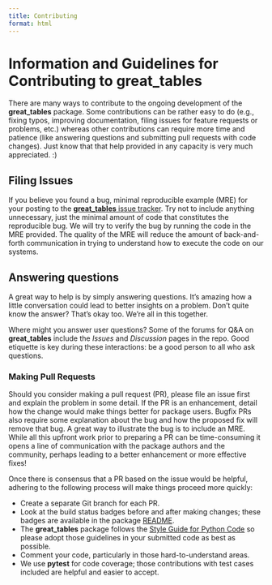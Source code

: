 ```yaml
---
title: Contributing
format: html
---
```


# Information and Guidelines for Contributing to **great_tables**

There are many ways to contribute to the ongoing development of the **great_tables** package. Some contributions can be rather easy to do (e.g., fixing typos, improving documentation, filing issues for feature requests or problems, etc.) whereas other contributions can require more time and patience (like answering questions and submitting pull requests with code changes). Just know that that help provided in any capacity is very much appreciated. :)

## Filing Issues

If you believe you found a bug, minimal reproducible example (MRE) for your posting to the [**great_tables** issue tracker](https://github.com/posit-dev/great-tables/issues). Try not to include anything unnecessary, just the minimal amount of code that constitutes the reproducible bug. We will try to verify the bug by running the code in the MRE provided. The quality of the MRE will reduce the amount of back-and-forth communication in trying to understand how to execute the code on our systems.

## Answering questions

A great way to help is by simply answering questions. It's amazing how a little conversation could lead to better insights on a problem. Don't quite know the answer? That's okay too. We're all in this together.

Where might you answer user questions? Some of the forums for Q&A on **great_tables** include the _Issues_ and _Discussion_ pages in the repo. Good etiquette is key during these interactions: be a good person to all who ask questions.

### Making Pull Requests

Should you consider making a pull request (PR), please file an issue first and explain the problem in some detail. If the PR is an enhancement, detail how the change would make things better for package users. Bugfix PRs also require some explanation about the bug and how the proposed fix will remove that bug. A great way to illustrate the bug is to include an MRE. While all this upfront work prior to preparing a PR can be time-consuming it opens a line of communication with the package authors and the community, perhaps leading to a better enhancement or more effective fixes!

Once there is consensus that a PR based on the issue would be helpful, adhering to the following process will make things proceed more quickly:

- Create a separate Git branch for each PR.
- Look at the build status badges before and after making changes; these badges are available in the package [README](https://github.com/posit-dev/great-tables).
- The **great_tables** package follows the [Style Guide for Python Code](https://peps.python.org/pep-0008/) so please adopt those guidelines in your submitted code as best as possible.
- Comment your code, particularly in those hard-to-understand areas.
- We use **pytest** for code coverage; those contributions with test cases included are helpful and easier to accept.
